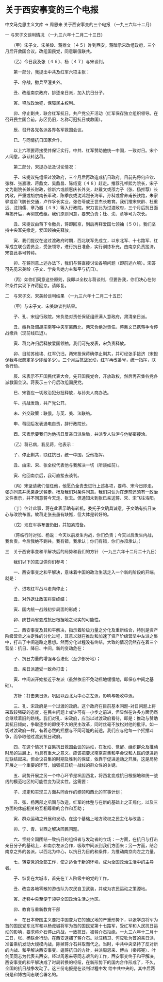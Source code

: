 # 关于西安事变的三个电报

中文马克思主义文库 -> 周恩来
关于西安事变的三个电报
（一九三六年十二月）


一  与宋子文谈判情况
（一九三六年十二月二十三日）


　　（甲）宋子文、宋美龄、蒋鼎文〔４５〕昨到西安。蒋暗示宋改组政府，三个月后开救国会议，改组国民党，同意联俄联共。

　　（乙）今日我及张〔４６〕、杨〔４７〕与宋谈判。

　　第一部分，我提出中共及红军六项主张：

　　子、停战，撤兵至潼关外。

　　丑、改组南京政府，排逐亲日派，加入抗日分子。

　　寅、释放政治犯，保障民主权利。

　　卯、停止剿共，联合红军抗日，共产党公开活动（红军保存独立组织领导。在召开民主国会前，苏区仍旧，名称可冠抗日或救国）。

　　辰、召开各党各派各界各军救国会议。

　　巳、与同情抗日国家合作。

　　以上六项要蒋接受并保证实行。中共、红军赞助他统一中国，一致对日。宋个人同意，承认转达蒋。

　　第二部分，宋提办法及讨论情况：

　　子、宋提议先组织过渡政府，三个月后再改造成抗日政府。目前先将何应钦、张群、张嘉璈、蒋鼎文、吴鼎昌、陈绍宽〔４８〕赶走。推荐孔祥熙为院长，宋子文为副院长兼长财政，徐新六或颜惠庆长外交，赵戴文或邵力子（张、杨推荐）长内政，严重或胡宗南长军政，陈季良或沈鸿烈长海军，孙科或曾养甫长铁路，朱家骅或俞飞鹏长交通，卢作孚长实业，张伯苓或王世杰长教育。我们推宋庆龄、杜重远、沈钧儒、章乃器〔４９〕等入行政院。宋力言此为过渡政府，三个月后抗日面幕揭开后，再彻底改组。我们原则同意，要宋负责；杜、沈、章等可为次长。

　　丑、宋提议由蒋下令撤兵，蒋即回京，到后再释爱国七领袖〔５０〕。我们坚持中央军先撤走，爱国领袖先释放。

　　寅、我们提议在这过渡政府时期，西北联军先成立，以东北军、十七路军、红军成立联合委员会，受张领导，进行抗日准备，实行训练补充，由南京负责接济。宋答此事可转蒋。

　　卯、在蒋同意上述办法下，我们与蒋直接讨论各项问题（即前述六项）。宋答可先见宋美龄（子文、学良言她力主和平与抗日）。

　　（丙）如你们同意这些原则，我即以全权与蒋谈判，但要告我，你们决心在何种条件实现下许蒋回京。请即复。

二　与宋子文、宋美龄谈判结果
（一九三六年十二月二十五日）


　　（甲）与宋子文、宋美龄谈判结果。

　　子、孔、宋组行政院，宋负绝对责任保证组织满人意政府，肃清亲日派。

　　丑、撤兵及调胡宗南等中央军离西北，两宋负绝对责任。蒋鼎文已携蒋手令停战撤兵（现前线已退）。

　　寅、蒋允许归后释放爱国领袖，我们可先发表，宋负责释放。

　　卯、目前苏维埃、红军仍旧。两宋担保蒋确停止剿共，并可经张手接济（宋担保我与张商定多少即给多少）。三个月后抗战发动，红军再改番号，统一指挥，联合行动。

　　辰、宋表示不开国民代表大会，先开国民党会，开放政权，然后再召集各党各派救国会议。蒋表示三个月后改组国民党。

　　巳、宋答应一切政治犯分批释放，与孙夫人商办法。

　　午、抗战发动，共产党公开。

　　未、外交政策：联俄，与英、美、法联络。

　　申、蒋回后发表通电自责，辞行政院长。

　　酉、宋表示要我们为他抗日反亲日派后盾，并派专人驻沪与他秘密接洽。

　　（乙）蒋已病，我见蒋，他表示：

　　子、停止剿共，联红抗日，统一中国，受他指挥。

　　丑、由宋、宋、张全权代表他与我解决一切（所谈如前）。

　　寅、他回南京后，我可直接去谈判。

　　（丙）宋坚请我们信任他，他愿负全责去进行上述各项，要蒋、宋今日即走。张亦同意并愿亲身送蒋走。杨及我们对条件同意。我们只认为在走前还须有一政治文件表示，并不同意蒋今天走、张去。但通知未到张已亲送蒋、宋、宋飞往洛阳。

　　（丁）估计此事，蒋在此表示确有转机，委托子文确具诚意，子文确有抗日决心与改院布置。故蒋走张去虽有缺憾，但大体是转好的。

　　（戊）现在军事布置仍旧，并加紧戒备。

　　（蒋临行时对张、杨说：今天以前发生内战，你们负责；今天以后发生内战，我负责。今后我绝不剿共。我有错，我承认；你们有错，你们亦须承认。）

三　关于西安事变和平解决后的局势和我们的方针
（一九三六年十二月二十九日）


　　我们以下的意见供你们参考：

　　一、西安事变之和平解决，意味着中国的政治生活走入一个新的阶段的开端。就是：

　　子、进攻红军战斗走向停止；

　　丑、对外退让政策将告终结；

　　寅、国内统一战线初步局面的形成；

　　卯、陕甘两省变成抗日根据地之现实的可能性。

　　二、西安事变及其和平解决，指示着阶级力量之分化及重新结合，特别是资产阶级营垒之决定性的分化过程，其意义就在推动和加速了资产阶级营垒中左派之集中，打击了中间道路之思想。然而分化过程没有终结，大致的情况仍然存在着三个营垒：抗日、降日、中间。新的变动危在：

　　子、抗日力量的增强与合法化（至少部分地）；

　　丑、亲日派遭受一致命打击；

　　寅、中间派开始接近于左派（虽然依旧不免动摇地缓慢地，即保存中间之基础）。

　　方针：打击亲日派，巩固以西北为中心之左派，影响与吸收中派。

　　三、孔、宋政府是一个过渡的政府。这个政府在目前基本问题--对日问题上将采取较强硬的态度，在民主问题上或许可有一小步之前进，但显然在许多方面仍然会继续着旧的路线。我们对孔、宋政府，应当以过渡政府看待，即是：推动与赞助其抗日倾向，争取逐步的即使不大的民主改革，同时丝毫不放松对他的批评。如一切过渡政府一样，有着必然的摇摆与不同可能的前途，我们应与他每一个摇摆斗争，而争取他过渡到抗日政府。

　　四、在这个情况下召集抗日救国会议的运动，在发动、觉醒、组织群众及推动时局的进展上，均具有重大之意义。应该把要求南京召集和平会议和人民的促进运动联结起来。但会议召集的时期及胜利的保证，依靠于促进运动之开展，这是局势开展之一个重要的环节，加强抗日统一战线的群众性的关键。

　　五、局势开展之另一个中心环节是巩固西北，将西北变成抗日根据地和统一战线的模范地区的可能性变为现实性。这需要：

　　子、规定和实现三方面共同合作的纲领和西北的军事计划；

　　丑、张、杨两部之巩固与改造，红军的休整与在新的基础上之正规化，以及三方面的休戚相关的互相尊重的合作和互助；

　　寅、群众运动之开展和发动，在这个基础上地方政权之民主化与改造；

　　卯、宁、青、甘西之解决回民问题。

　　六、坚持全国团结一致抗日的组织者与发动者的立场：一方面，在抗日与打击亲日分子的基础上，和南京左派合作，吸取中间派到我们方面来；另一方面，结合南京之外的各派，以西北为中心，以抗日为目的和条件，为推动南京向左之力量。

　　七、转变党的全部工作，使之适合于新的环境，成为全国政治生活中的主导者。

　　子、恢复在大城市，首先在工人阶级中的党的工作。

　　丑、改变各地零散的游击队为农民自卫武装，并成为农民运动之策源地。

　　寅、迁移中央至便于领导全国政治生活之地区。

　　卯、教育与重新教育干部



　　＊　在日本帝国主义要把中国变为它的殖民地的严重形势下，以张学良将军为首的国民党东北军和以杨虎城将军为首的国民党第十七路军，受红军和人民抗日运动的影响，要求蒋介石停止内战，一致抗日，被蒋介石拒绝。一九三六年十二月十二日，张、杨联合行动，在西安逮捕了蒋介石。以汪精卫、何应钦为首的亲日派，准备乘机发动大规模内战，除掉蒋介石并取而代之。当时，中共中央坚持了反对新的内战、和平解决西安事变、逼蒋抗日的方针，并派周恩来、博古（秦邦宪）、叶剑英同志为代表去西安。经过周恩来等同志艰苦的工作，西安事变终于和平解决。西安事变的和平解决成了时局转换的枢纽，在新形势下的国内合作形成了，不久，全国的抗日战争发动了。这三份电报是在谈判过程中发 给中共中央的，其中后两份是和博古同志联合署名的。



